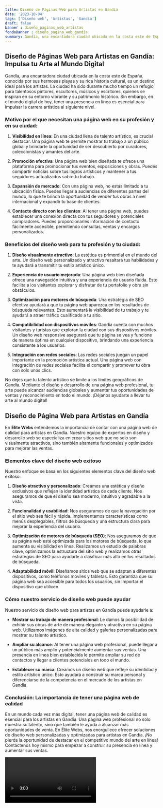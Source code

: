 ```yaml
---
title: Diseño de Páginas Web para Artistas en Gandía
date: '2023-10-04'
tags: ['Diseño web', 'Artistas', 'Gandía']
draft: false
banner : diseño_paginas_web_artistas
fondoBanner : diseño_pagina_web_gandía
summary: Gandía, una encantadora ciudad ubicada en la costa este de España, conocida por sus hermosas playas y su rica historia cultural, es un destino ideal para los artistas. La ciudad ha sido durante mucho tiempo un refugio para talentosos pintores, escultores, músicos y escritores, quienes se inspiran en su entorno vibrante y su patrimonio histórico. Sin embargo, en el mundo digital de hoy, tener una presencia en línea es esencial para impulsar la carrera artística al siguiente nivel.
---
```


## Diseño de Páginas Web para Artistas en Gandía: Impulsa tu Arte al Mundo Digital

Gandía, una encantadora ciudad ubicada en la costa este de España, conocida por sus hermosas playas y su rica historia cultural, es un destino ideal para los artistas. La ciudad ha sido durante mucho tiempo un refugio para talentosos pintores, escultores, músicos y escritores, quienes se inspiran en su entorno vibrante y su patrimonio histórico. Sin embargo, en el mundo digital de hoy, tener una presencia en línea es esencial para impulsar la carrera artística al siguiente nivel.

### Motivo por el que necesitan una página web en su profesión y en su ciudad:

1. **Visibilidad en línea**: En una ciudad llena de talento artístico, es crucial destacar. Una página web te permite mostrar tu trabajo a un público global y brindarte la oportunidad de ser descubierto por curadores, coleccionistas y amantes del arte.

2. **Promoción efectiva**: Una página web bien diseñada te ofrece una plataforma para promocionar tus eventos, exposiciones y obras. Puedes compartir noticias sobre tus logros artísticos y mantener a tus seguidores actualizados sobre tu trabajo.

3. **Expansión de mercado**: Con una página web, no estás limitado a tu ubicación física. Puedes llegar a audiencias de diferentes partes del mundo, lo que te brinda la oportunidad de vender tus obras a nivel internacional y expandir tu base de clientes.

4. **Contacto directo con los clientes**: Al tener una página web, puedes establecer una conexión directa con tus seguidores y potenciales compradores. Puedes proporcionarles información de contacto fácilmente accesible, permitiendo consultas, ventas y encargos personalizados.

### Beneficios del diseño web para tu profesión y tu ciudad:

1. **Diseño visualmente atractivo**: La estética es primordial en el mundo del arte. Un diseño web personalizado y atractivo resaltará tus habilidades y te ayudará a transmitir tu estilo artístico único.

2. **Experiencia de usuario mejorada**: Una página web bien diseñada ofrece una navegación intuitiva y una experiencia de usuario fluida. Esto facilita a los visitantes explorar y disfrutar de tu portafolio y obra sin obstáculos.

3. **Optimización para motores de búsqueda**: Una estrategia de SEO efectiva ayudará a que tu página web aparezca en los resultados de búsqueda relevantes. Esto aumentará la visibilidad de tu trabajo y te ayudará a atraer tráfico cualificado a tu sitio.

4. **Compatibilidad con dispositivos móviles**: Gandía cuenta con muchos visitantes y turistas que exploran la ciudad con sus dispositivos móviles. Un diseño web responsive asegurará que tu página se vea y funcione de manera óptima en cualquier dispositivo, brindando una experiencia consistente a los usuarios.

5. **Integración con redes sociales**: Las redes sociales juegan un papel importante en la promoción artística actual. Una página web con integración de redes sociales facilita el compartir y promover tu obra con solo unos clics.

No dejes que tu talento artístico se limite a los límites geográficos de Gandía. Mediante el diseño y desarrollo de una página web profesional, tu arte puede alcanzar audiencias globales y aumentar tus oportunidades de ventas y reconocimiento en todo el mundo. ¡Déjanos ayudarte a llevar tu arte al mundo digital!

<GifSeo />

<Cta />

## Diseño de Página Web para Artistas en Gandía

En **Élite Webs** entendemos la importancia de contar con una página web de calidad para artistas en Gandía. Nuestro equipo de expertos en diseño y desarrollo web se especializa en crear sitios web que no solo son visualmente atractivos, sino también altamente funcionales y optimizados para mejorar las ventas.

### Elementos clave del diseño web exitoso

Nuestro enfoque se basa en los siguientes elementos clave del diseño web exitoso:

1. **Diseño atractivo y personalizado**: Creamos una estética y diseño exclusivos que reflejan la identidad artística de cada cliente. Nos aseguramos de que el diseño sea moderno, intuitivo y agradable a la vista.

2. **Funcionalidad y usabilidad**: Nos aseguramos de que la navegación por el sitio web sea fácil y rápida. Implementamos características como menús desplegables, filtros de búsqueda y una estructura clara para mejorar la experiencia del usuario.

3. **Optimización de motores de búsqueda (SEO)**: Nos aseguramos de que su página web esté optimizada para los motores de búsqueda, lo que aumenta su visibilidad en línea. Realizamos un estudio de palabras clave, optimizamos la estructura del sitio web y realizamos otras estrategias de SEO para ayudarle a clasificar más alto en los resultados de búsqueda.

4. **Adaptabilidad móvil**: Diseñamos sitios web que se adaptan a diferentes dispositivos, como teléfonos móviles y tabletas. Esto garantiza que su página web sea accesible para todos los usuarios, sin importar el dispositivo que utilicen.

### Cómo nuestro servicio de diseño web puede ayudar

Nuestro servicio de diseño web para artistas en Gandía puede ayudarle a:

- **Mostrar su trabajo de manera profesional**: Le damos la posibilidad de exhibir sus obras de arte de manera elegante y atractiva en su página web. Utilizamos imágenes de alta calidad y galerías personalizadas para mostrar su talento artístico.

- **Ampliar su alcance**: Al tener una página web profesional, puede llegar a un público más amplio y potencialmente aumentar sus ventas. Una presencia en línea bien establecida le permite ampliar su red de contactos y llegar a clientes potenciales en todo el mundo.

- **Establecer su marca**: Creamos un diseño web que refleje su identidad y estilo artístico único. Esto ayudará a construir su marca personal y diferenciarse de la competencia en el mercado de los artistas en Gandía.

### Conclusión: La importancia de tener una página web de calidad

En un mundo cada vez más digital, tener una página web de calidad es esencial para los artistas en Gandía. Una página web profesional no solo muestra su talento, sino que también le ayuda a alcanzar más oportunidades de venta. En Élite Webs, nos enorgullece ofrecer soluciones de diseño web personalizadas y optimizadas para artistas en Gandía. ¡No pierda la oportunidad de destacar en el competitivo mundo del arte en línea! Contáctenos hoy mismo para empezar a construir su presencia en línea y aumentar sus ventas.

<Video />

<CtaBot job='Artistas' city='Gandía'/>

<Gmaps query='Gandía+españa+maps' />